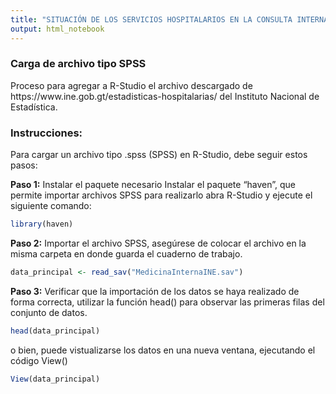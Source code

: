 ---
title: "SITUACIÓN DE LOS SERVICIOS HOSPITALARIOS EN LA CONSULTA INTERNA EN LA CIUDAD DE GUATEMALA"
output: html_notebook
---
### Carga de archivo tipo SPSS

Proceso para agregar a R-Studio el archivo descargado de https://www.ine.gob.gt/estadisticas-hospitalarias/ del Instituto Nacional de Estadística.

### Instrucciones:
Para cargar un archivo tipo .spss (SPSS) en R-Studio, debe seguir estos pasos:

**Paso 1:** Instalar el paquete necesario
Instalar el paquete "haven", que permite importar archivos SPSS para realizarlo abra R-Studio y ejecute el siguiente comando:

```{r}
library(haven)
```

**Paso 2:** Importar el archivo SPSS, asegúrese de colocar el archivo en la misma carpeta en donde guarda el cuaderno de trabajo.

```{r}
data_principal <- read_sav("MedicinaInternaINE.sav")
```

**Paso 3:** Verificar que la importación de los datos se haya realizado de forma correcta, utilizar la función head() para observar las primeras filas del conjunto de datos.

```{r}
head(data_principal)
```
o bien, puede vistualizarse los datos en una nueva ventana, ejecutando el código View()
```{r}
View(data_principal)
```



